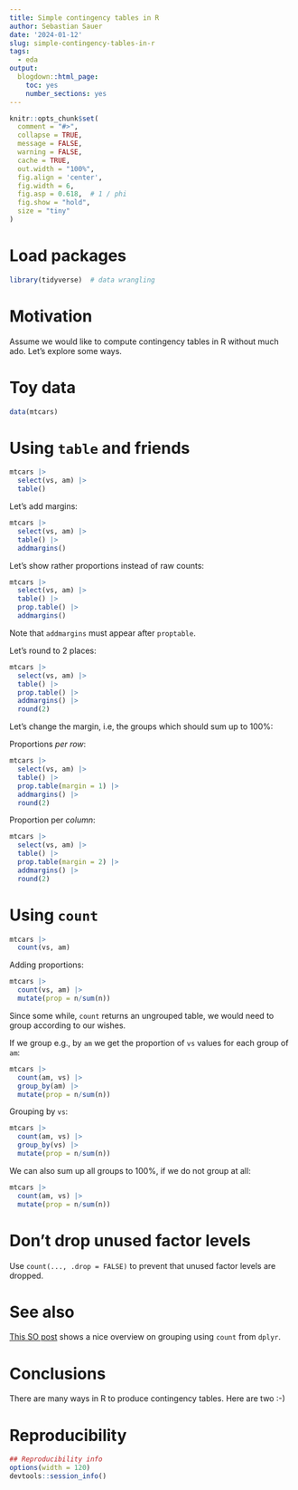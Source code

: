 ```yaml
---
title: Simple contingency tables in R
author: Sebastian Sauer
date: '2024-01-12'
slug: simple-contingency-tables-in-r
tags:
  - eda
output:
  blogdown::html_page:
    toc: yes
    number_sections: yes
---
```




```r
knitr::opts_chunk$set(
  comment = "#>",
  collapse = TRUE,
  message = FALSE,
  warning = FALSE,
  cache = TRUE,
  out.width = "100%",
  fig.align = 'center',
  fig.width = 6,
  fig.asp = 0.618,  # 1 / phi
  fig.show = "hold",
  size = "tiny"
)
```



# Load packages

```r
library(tidyverse)  # data wrangling
```


# Motivation

Assume we would like to compute contingency tables in R without much ado. Let's explore some ways.

# Toy data

```r
data(mtcars)
```



# Using `table` and friends


```r
mtcars |> 
  select(vs, am) |> 
  table()
```

Let's add margins:

```r
mtcars |> 
  select(vs, am) |> 
  table() |> 
  addmargins()
```

Let's show rather proportions instead of raw counts:

```r
mtcars |> 
  select(vs, am) |> 
  table() |> 
  prop.table() |> 
  addmargins()
```

Note that `addmargins` must appear after `proptable`. 

Let's round to 2 places:


```r
mtcars |> 
  select(vs, am) |> 
  table() |> 
  prop.table() |> 
  addmargins() |> 
  round(2)
```


Let's change the margin, i.e, the groups which should sum up to 100%:


Proportions *per row*:

```r
mtcars |> 
  select(vs, am) |> 
  table() |> 
  prop.table(margin = 1) |> 
  addmargins() |> 
  round(2)
```

Proportion per *column*:

```r
mtcars |> 
  select(vs, am) |> 
  table() |> 
  prop.table(margin = 2) |> 
  addmargins() |> 
  round(2)
```



# Using `count`


```r
mtcars |> 
  count(vs, am)
```


Adding proportions:

```r
mtcars |> 
  count(vs, am) |> 
  mutate(prop = n/sum(n))
```


Since some while, `count` returns an ungrouped table, we would need to group according to our wishes.

If we group e.g., by `am` we get the proportion of `vs` values for each group of `am`:

```r
mtcars |> 
  count(am, vs) |> 
  group_by(am) |> 
  mutate(prop = n/sum(n))
```


Grouping by `vs`:

```r
mtcars |> 
  count(am, vs) |> 
  group_by(vs) |> 
  mutate(prop = n/sum(n))
```


We can also sum up all groups to 100%, if we do not group at all:


```r
mtcars |> 
  count(am, vs) |> 
  mutate(prop = n/sum(n))
```

# Don't drop unused factor levels

Use `count(..., .drop = FALSE)` to prevent that unused factor levels are dropped.




# See also

[This SO post](https://stackoverflow.com/questions/24576515/relative-frequencies-proportions-with-dplyr) shows a nice overview on grouping using `count` from `dplyr`.



# Conclusions


There are many ways in R to produce contingency tables. Here are two :-)



# Reproducibility

```r
## Reproducibility info
options(width = 120)
devtools::session_info()

```


